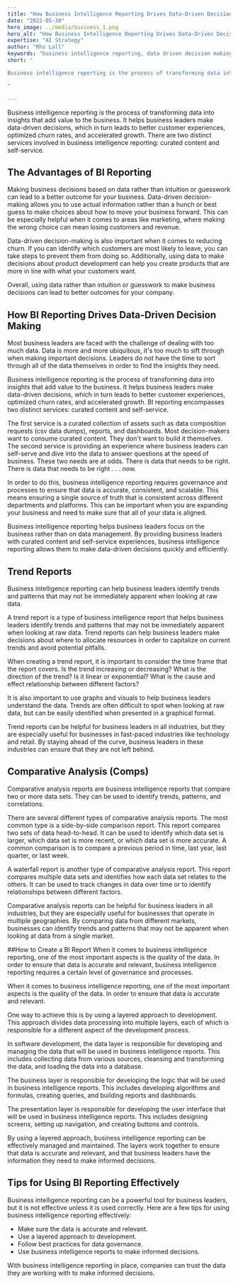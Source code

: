 ```yaml
---
title: "How Business Intelligence Reporting Drives Data-Driven Decision Making"
date: "2022-05-30"
hero_image: ../media/business_1.png
hero_alt: "How Business Intelligence Reporting Drives Data-Driven Decision Making"
expertise: "AI Strategy"
author: "Rho Lall"
keywords: "business intelligence reporting, data driven decision making, data driven decisions, using data to make decisions"
short: "

Business intelligence reporting is the process of transforming data into insights that add value to the business. It helps business leaders make data-driven decisions

"

---
```

Business intelligence reporting is the process of transforming data into insights that add value to the business. It helps business leaders make data-driven decisions, which in turn leads to better customer experiences, optimized churn rates, and accelerated growth. There are two distinct services involved in business intelligence reporting: curated content and self-service.

## The Advantages of BI Reporting 

Making business decisions based on data rather than intuition or guesswork can lead to a better outcome for your business. Data-driven decision-making allows you to use actual information rather than a hunch or best guess to make choices about how to move your business forward. This can be especially helpful when it comes to areas like marketing, where making the wrong choice can mean losing customers and revenue.

Data-driven decision-making is also important when it comes to reducing churn. If you can identify which customers are most likely to leave, you can take steps to prevent them from doing so. Additionally, using data to make decisions about product development can help you create products that are more in line with what your customers want.

Overall, using data rather than intuition or guesswork to make business decisions can lead to better outcomes for your company.


## How BI Reporting Drives Data-Driven Decision Making 

Most business leaders are faced with the challenge of dealing with too much data. Data is more and more ubiquitous, it's too much to sift through when making important decisions. Leaders do not have the time to sort through all of the data themselves in order to find the insights they need.

Business intelligence reporting is the process of transforming data into insights that add value to the business. It helps business leaders make data-driven decisions, which in turn leads to better customer experiences, optimized churn rates, and accelerated growth. BI reporting encompasses two distinct services: curated content and self-service. 

The first service is a curated collection of assets such as data composition requests (csv data dumps), reports, and dashboards. Most decision-makers want to consume curated content. They don't want to build it themselves. The second service is providing an experience where business leaders can self-serve and dive into the data to answer questions at the speed of business. These two needs are at odds. There is data that needs to be right. There is data that needs to be right . . . now.

In order to do this, business intelligence reporting requires governance and processes to ensure that data is accurate, consistent, and scalable. This means ensuring a single source of truth that is consistent across different departments and platforms. This can be important when you are expanding your business and need to make sure that all of your data is aligned.

Business intelligence reporting helps business leaders focus on the business rather than on data management. By providing business leaders with curated content and self-service experiences, business intelligence reporting allows them to make data-driven decisions quickly and efficiently. 

## Trend Reports
Business intelligence reporting can help business leaders identify trends and patterns that may not be immediately apparent when looking at raw data.

A trend report is a type of business intelligence report that helps business leaders identify trends and patterns that may not be immediately apparent when looking at raw data. Trend reports can help business leaders make decisions about where to allocate resources in order to capitalize on current trends and avoid potential pitfalls.

When creating a trend report, it is important to consider the time frame that the report covers. Is the trend increasing or decreasing? What is the direction of the trend? Is it linear or exponential? What is the cause and effect relationship between different factors?

It is also important to use graphs and visuals to help business leaders understand the data. Trends are often difficult to spot when looking at raw data, but can be easily identified when presented in a graphical format.

Trend reports can be helpful for business leaders in all industries, but they are especially useful for businesses in fast-paced industries like technology and retail. By staying ahead of the curve, business leaders in these industries can ensure that they are not left behind.

## Comparative Analysis (Comps)
Comparative analysis reports are business intelligence reports that compare two or more data sets. They can be used to identify trends, patterns, and correlations.

There are several different types of comparative analysis reports. The most common type is a side-by-side comparison report. This report compares two sets of data head-to-head. It can be used to identify which data set is larger, which data set is more recent, or which data set is more accurate. A common comparison is to compare a previous period in time, last year, last quarter, or last week.

A waterfall report is another type of comparative analysis report. This report compares multiple data sets and identifies how each data set relates to the others. It can be used to track changes in data over time or to identify relationships between different factors.

Comparative analysis reports can be helpful for business leaders in all industries, but they are especially useful for businesses that operate in multiple geographies. By comparing data from different markets, businesses can identify trends and patterns that may not be apparent when looking at data from a single market.


##How to Create a BI Report 
When it comes to business intelligence reporting, one of the most important aspects is the quality of the data. In order to ensure that data is accurate and relevant, business intelligence reporting requires a certain level of governance and processes.

When it comes to business intelligence reporting, one of the most important aspects is the quality of the data. In order to ensure that data is accurate and relevant.

One way to achieve this is by using a layered approach to development. This approach divides  data processing into multiple layers, each of which is responsible for a different aspect of the development process.

In software development, the data layer is responsible for developing and managing the data that will be used in business intelligence reports. This includes collecting data from various sources, cleansing and transforming the data, and loading the data into a database.

The business layer is responsible for developing the logic that will be used in business intelligence reports. This includes developing algorithms and formulas, creating queries, and building reports and dashboards.

The presentation layer is responsible for developing the user interface that will be used in business intelligence reports. This includes designing screens, setting up navigation, and creating buttons and controls.

By using a layered approach, business intelligence reporting can be effectively managed and maintained. The layers work together to ensure that data is accurate and relevant, and that business leaders have the information they need to make informed decisions.


## Tips for Using BI Reporting Effectively

Business intelligence reporting can be a powerful tool for business leaders, but it is not effective unless it is used correctly. Here are a few tips for using business intelligence reporting effectively:

- Make sure the data is accurate and relevant.
- Use a layered approach to development.
- Follow best practices for data governance.
- Use business intelligence reports to make informed decisions.

With business intelligence reporting in place, companies can trust the data they are working with to make informed decisions.